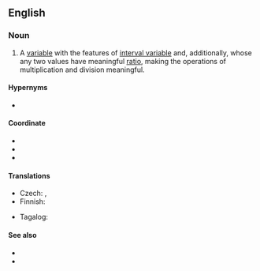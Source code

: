 ==English==

===Noun===
{{en-noun}}

# {{lb|en|statistics}} A [[variable]] with the features of [[interval variable]] and, additionally, whose any two values have meaningful [[ratio]], making the operations of multiplication and division meaningful.
{{examples-right|width=40%|examples=Speed<br>10 meters per second > 8 meters per second<br>10 mps - 8 mps = 2 mps<br>8 mps + 2 mps = 10 mps<br>'''10 mps / 8 mps = 1.25 (times as fast)<br>1.25 * 8 mps = 10 mps'''<br>10 mps * 8 mps = ''not defined''}}

====Hypernyms====
* {{l|en|cardinal variable}}

====Coordinate====
* {{l|en|categorical variable}}
* {{l|en|nominal variable}}
* {{l|en|interval variable}}

====Translations====
{{trans-top|ratio variable}}
* Czech: {{t|cs|poměrová veličina|f}}, {{t|cs|poměrová proměnná|f}}
* Finnish: {{t|fi|[[suhdeasteikollinen]] [[muuttuja]]}}
{{trans-mid}}
* Tagalog: {{t|tl|tagwaying aligin}}
{{trans-bottom}}

====See also====
* {{pedialite|Level of measurement}}
* {{l|en|ratio scale}}